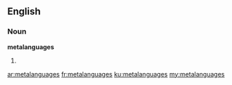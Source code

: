 ==English==

===Noun===
'''metalanguages'''

# {{plural of|[[metalanguage]]}}

[[ar:metalanguages]]
[[fr:metalanguages]]
[[ku:metalanguages]]
[[my:metalanguages]]